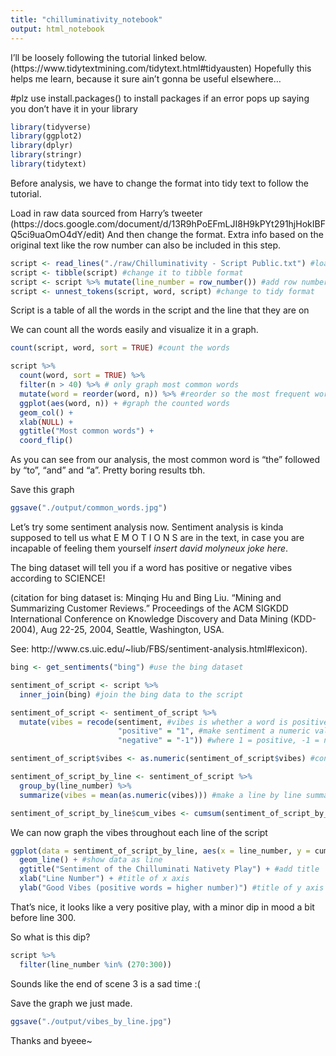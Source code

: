 ```yaml
---
title: "chilluminativity_notebook"
output: html_notebook
---
```


I'll be loosely following the tutorial linked below.
(https://www.tidytextmining.com/tidytext.html#tidyausten)
Hopefully this helps me learn, because it sure ain't gonna be useful elsewhere...

#plz use install.packages() to install packages if an error pops up saying you don't have it in your library

```r
library(tidyverse)
library(ggplot2)
library(dplyr)
library(stringr)
library(tidytext)
```

Before analysis, we have to change the format into tidy text to follow the tutorial.

Load in raw data sourced from Harry's tweeter (https://docs.google.com/document/d/13R9hPoEFmLJI8H9kPYt291hjHokIBFQ5ci9uaOmO4dY/edit)
And then change the format. Extra info based on the original text like the row number can also be included in this step.

```r
script <- read_lines("./raw/Chilluminativity - Script Public.txt") #load in plaintext
script <- tibble(script) #change it to tibble format
script <- script %>% mutate(line_number = row_number()) #add row number
script <- unnest_tokens(script, word, script) #change to tidy format
```

Script is a table of all the words in the script and the line that they are on

We can count all the words easily and visualize it in a graph.
```r
count(script, word, sort = TRUE) #count the words

script %>%
  count(word, sort = TRUE) %>%
  filter(n > 40) %>% # only graph most common words
  mutate(word = reorder(word, n)) %>% #reorder so the most frequent words are at the top
  ggplot(aes(word, n)) + #graph the counted words
  geom_col() +
  xlab(NULL) +
  ggtitle("Most common words") +
  coord_flip()
```

As you can see from our analysis, the most common word is "the" followed by "to", "and" and "a". Pretty boring results tbh.

Save this graph

```r
ggsave("./output/common_words.jpg")
```

Let's try some sentiment analysis now. Sentiment analysis is kinda supposed to tell us what E M O T I O N S are in the text, in case you are incapable of feeling them yourself *insert david molyneux joke here*. 

The bing dataset will tell you if a word has positive or negative vibes according to SCIENCE!

(citation for bing dataset is:
Minqing Hu and Bing Liu. "Mining and Summarizing Customer Reviews." Proceedings of the ACM SIGKDD International Conference on Knowledge Discovery and Data Mining (KDD-2004), Aug 22-25, 2004, Seattle, Washington, USA. 

See: http://www.cs.uic.edu/~liub/FBS/sentiment-analysis.html#lexicon).

```r
bing <- get_sentiments("bing") #use the bing dataset

sentiment_of_script <- script %>%
  inner_join(bing) #join the bing data to the script

sentiment_of_script <- sentiment_of_script %>%
  mutate(vibes = recode(sentiment, #vibes is whether a word is positive or negative in number format
                        "positive" = "1", #make sentiment a numeric value
                        "negative" = "-1")) #where 1 = positive, -1 = negative

sentiment_of_script$vibes <- as.numeric(sentiment_of_script$vibes) #convert from chr to dbl

sentiment_of_script_by_line <- sentiment_of_script %>%
  group_by(line_number) %>%
  summarize(vibes = mean(as.numeric(vibes))) #make a line by line summary of the vibes

sentiment_of_script_by_line$cum_vibes <- cumsum(sentiment_of_script_by_line$vibes)#cumulative vibes by line
```

We can now graph the vibes throughout each line of the script

```r
ggplot(data = sentiment_of_script_by_line, aes(x = line_number, y = cum_vibes, group = 1)) + #make basic graph
  geom_line() + #show data as line
  ggtitle("Sentiment of the Chilluminati Nativety Play") + #add title
  xlab("Line Number") + #title of x axis
  ylab("Good Vibes (positive words = higher number)") #title of y axis

```

That's nice, it looks like a very positive play, with a minor dip in mood a bit before line 300.

So what is this dip?

```r
script %>%
  filter(line_number %in% (270:300))
```
Sounds like the end of scene 3 is a sad time :(

Save the graph we just made.
```r
ggsave("./output/vibes_by_line.jpg")
```

Thanks and byeee~
